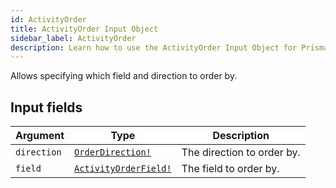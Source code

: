 ```yaml
---
id: ActivityOrder
title: ActivityOrder Input Object
sidebar_label: ActivityOrder
description: Learn how to use the ActivityOrder Input Object for Prismatic's API.
---
```


Allows specifying which field and direction to order by.

## Input fields

| Argument    | Type                                                            | Description                |
| ----------- | --------------------------------------------------------------- | -------------------------- |
| `direction` | [`OrderDirection!`](api/schema/enum/OrderDirection.mdx)         | The direction to order by. |
| `field`     | [`ActivityOrderField!`](api/schema/enum/ActivityOrderField.mdx) | The field to order by.     |
